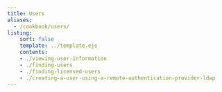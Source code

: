 ```yaml
---
title: Users
aliases:
  - /cookbook/users/
listing:
    sort: false
    template: ../template.ejs
    contents:
    - ./viewing-user-information
    - ./finding-users
    - ./finding-licensed-users
    - ./creating-a-user-using-a-remote-authentication-provider-ldap
---
```

